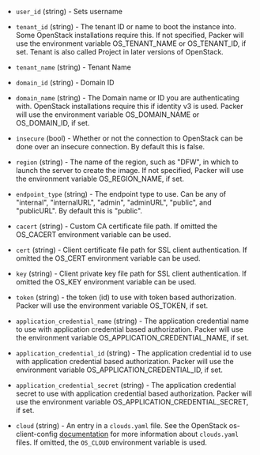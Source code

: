 <!-- Code generated from the comments of the AccessConfig struct in builder/openstack/access_config.go; DO NOT EDIT MANUALLY -->

- `user_id` (string) - Sets username

- `tenant_id` (string) - The tenant ID or name to boot the instance into. Some OpenStack
  installations require this. If not specified, Packer will use the
  environment variable OS_TENANT_NAME or OS_TENANT_ID, if set. Tenant is
  also called Project in later versions of OpenStack.

- `tenant_name` (string) - Tenant Name
- `domain_id` (string) - Domain ID
- `domain_name` (string) - The Domain name or ID you are authenticating with. OpenStack
  installations require this if identity v3 is used. Packer will use the
  environment variable OS_DOMAIN_NAME or OS_DOMAIN_ID, if set.

- `insecure` (bool) - Whether or not the connection to OpenStack can be done over an insecure
  connection. By default this is false.

- `region` (string) - The name of the region, such as "DFW", in which to launch the server to
  create the image. If not specified, Packer will use the environment
  variable OS_REGION_NAME, if set.

- `endpoint_type` (string) - The endpoint type to use. Can be any of "internal", "internalURL",
  "admin", "adminURL", "public", and "publicURL". By default this is
  "public".

- `cacert` (string) - Custom CA certificate file path. If omitted the OS_CACERT environment
  variable can be used.

- `cert` (string) - Client certificate file path for SSL client authentication. If omitted
  the OS_CERT environment variable can be used.

- `key` (string) - Client private key file path for SSL client authentication. If omitted
  the OS_KEY environment variable can be used.

- `token` (string) - the token (id) to use with token based authorization. Packer will use
  the environment variable OS_TOKEN, if set.

- `application_credential_name` (string) - The application credential name to use with application credential based
  authorization. Packer will use the environment variable
  OS_APPLICATION_CREDENTIAL_NAME, if set.

- `application_credential_id` (string) - The application credential id to use with application credential based
  authorization. Packer will use the environment variable
  OS_APPLICATION_CREDENTIAL_ID, if set.

- `application_credential_secret` (string) - The application credential secret to use with application credential
  based authorization. Packer will use the environment variable
  OS_APPLICATION_CREDENTIAL_SECRET, if set.

- `cloud` (string) - An entry in a `clouds.yaml` file. See the OpenStack os-client-config
  [documentation](https://docs.openstack.org/os-client-config/latest/user/configuration.html)
  for more information about `clouds.yaml` files. If omitted, the
  `OS_CLOUD` environment variable is used.
